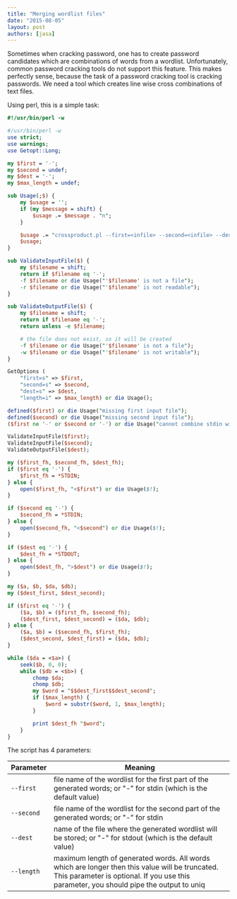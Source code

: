 ```yaml
---
title: "Merging wordlist files"
date: "2015-08-05"
layout: post
authors: [jasa]
---
```


Sometimes when cracking password, one has to create password candidates which are combinations of words from a wordlist. Unfortunately, common password cracking tools do not support this feature. This makes perfectly sense, because the task of a password cracking tool is cracking passwords. We need a tool which creates line wise cross combinations of text files.

Using perl, this is a simple task:

```perl
#!/usr/bin/perl -w

#/usr/bin/perl -w
use strict;
use warnings;
use Getopt::Long;

my $first = '-';
my $second = undef;
my $dest = '-';
my $max_length = undef;

sub Usage(;$) {
    my $usage = '';
    if (my $message = shift) {
        $usage .= $message . "n";
    }

    $usage .= "crossproduct.pl --first=<infile> --second=<infile> --dest=<outfile>";
    $usage;
}

sub ValidateInputFile($) {
    my $filename = shift;
    return if $filename eq '-';
    -f $filename or die Usage("'$filename' is not a file");
    -r $filename or die Usage("'$filename' is not readable");
}

sub ValidateOutputFile($) {
    my $filename = shift;
    return if $filename eq '-';
    return unless -e $filename;

    # the file does not exist, so it will be created
    -f $filename or die Usage("'$filename' is not a file");
    -w $filename or die Usage("'$filename' is not writable");
}

GetOptions (
    "first=s" => $first,
    "second=s" => $second,
    "dest=s" => $dest,
    "length=i" => $max_length) or die Usage();

defined($first) or die Usage("missing first input file");
defined($second) or die Usage("missing second input file");
($first ne '-' or $second or '-') or die Usage("cannot combine stdin with itself");

ValidateInputFile($first);
ValidateInputFile($second);
ValidateOutputFile($dest);

my ($first_fh, $second_fh, $dest_fh);
if ($first eq '-') {
    $first_fh = *STDIN;
} else {
    open($first_fh, "<$first") or die Usage($!);
}

if ($second eq '-') {
    $second_fh = *STDIN;
} else {
    open($second_fh, "<$second") or die Usage($!);
}

if ($dest eq '-') {
    $dest_fh = *STDOUT;
} else {
    open($dest_fh, ">$dest") or die Usage($!);
}

my ($a, $b, $da, $db);
my ($dest_first, $dest_second);

if ($first eq '-') {
    ($a, $b) = ($first_fh, $second_fh); 
    ($dest_first, $dest_second) = ($da, $db);
} else {
    ($a, $b) = ($second_fh, $first_fh);
    ($dest_second, $dest_first) = ($da, $db);
}

while ($da = <$a>) {
    seek($b, 0, 0);
    while ($db = <$b>) {
        chomp $da;
        chomp $db;
        my $word = "$$dest_first$$dest_second";
        if ($max_length) {
            $word = substr($word, 1, $max_length); 
        }

        print $dest_fh "$word";
    }
}
```

The script has 4 parameters:

|Parameter|Meaning|
|---------|-------|
|`--first`|file name of the wordlist for the first part of the generated words; or "-" for stdin (which is the default value)
|`--second`|file name of the wordlist for the second part of the generated words; or "-" for stdin
|`--dest`|name of the file where the generated wordlist will be stored; or "-" for stdout (which is the default value) 
|`--length`|maximum length of generated words. All words which are longer then this value will be truncated. This parameter is optional. If you use this parameter, you should pipe the output to uniq
